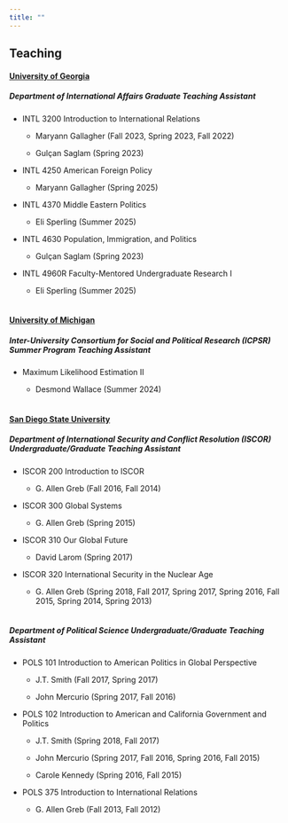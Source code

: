 ```yaml
---
title: ""
---
```


## Teaching

#### [**University of Georgia**]{.underline}

##### *Department of International Affairs Graduate Teaching Assistant*

-   INTL 3200 Introduction to International Relations

    -   Maryann Gallagher (Fall 2023, Spring 2023, Fall 2022)

    -   Gulçan Saglam (Spring 2023)

-   INTL 4250 American Foreign Policy

    -   Maryann Gallagher (Spring 2025)

-   INTL 4370 Middle Eastern Politics

    -   Eli Sperling (Summer 2025)

-   INTL 4630 Population, Immigration, and Politics

    -   Gulçan Saglam (Spring 2023)

-   INTL 4960R Faculty-Mentored Undergraduate Research I

    -   Eli Sperling (Summer 2025) <br> <br>



#### [**University of Michigan**]{.underline}

##### *Inter-University Consortium for Social and Political Research (ICPSR) Summer Program Teaching Assistant*

-   Maximum Likelihood Estimation II

    -   Desmond Wallace (Summer 2024) <br> <br>

#### [**San Diego State University**]{.underline}

##### *Department of International Security and Conflict Resolution (ISCOR) Undergraduate/Graduate Teaching Assistant*

-   ISCOR 200 Introduction to ISCOR

    -   G. Allen Greb (Fall 2016, Fall 2014)

-   ISCOR 300 Global Systems

    -   G. Allen Greb (Spring 2015)

-   ISCOR 310 Our Global Future

    -   David Larom (Spring 2017)

-   ISCOR 320 International Security in the Nuclear Age

    -   G. Allen Greb (Spring 2018, Fall 2017, Spring 2017, Spring 2016, Fall 2015, Spring 2014, Spring 2013) <br> <br>

##### *Department of Political Science Undergraduate/Graduate Teaching Assistant*

-   POLS 101 Introduction to American Politics in Global Perspective

    -   J.T. Smith (Fall 2017, Spring 2017)

    -   John Mercurio (Spring 2017, Fall 2016)

-   POLS 102 Introduction to American and California Government and Politics

    -   J.T. Smith (Spring 2018, Fall 2017)

    -   John Mercurio (Spring 2017, Fall 2016, Spring 2016, Fall 2015)

    -   Carole Kennedy (Spring 2016, Fall 2015)

-   POLS 375 Introduction to International Relations

    -   G. Allen Greb (Fall 2013, Fall 2012)
